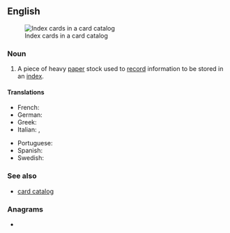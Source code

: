 ==English==
[[Image:LA2-katalogkort.jpg|thumb|right|Index cards in a card catalog]]

===Noun===
{{en-noun}}

# A piece of heavy [[paper]] stock used to [[record]] information to be stored in an [[index]].

====Translations====
{{trans-top|piece of heavy paper stock used to record information to be stored in an index}}
* French: {{t+|fr|fiche|f}}
* German: {{t+|de|Karteikarte|f}}
* Greek: {{t|el|καρτέλλα|f}}
* Italian: {{t+|it|cartellino|m}}, {{t+|it|scheda|f}}
{{trans-mid}}
* Portuguese: {{t+|pt|ficha|f}}
* Spanish: {{t+|es|ficha|f}}
* Swedish: {{t|sv|kartotekskort|n}}
{{trans-bottom}}

===See also===
* [[card catalog]]

===Anagrams===
* {{anagrams|en|a=acddeinrx|card-index}}